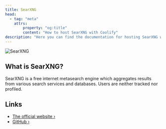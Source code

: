 ```yaml
---
title: SearXNG
head:
  - tag: "meta"
    attrs:
        property: "og:title"
        content: "How to host SearXNG with Coolify"
description: "Here you can find the documentation for hosting SearXNG with Coolify."
---
```



<Badge text="One-click setup." variant="note" size="large" />

![SearXNG](../../../assets/images/services/searxng.svg)

## What is SearXNG?

SearXNG is a free internet metasearch engine which aggregates results from various search services and databases. Users are neither tracked nor profiled.

## Links

- [The official website ›](https://docs.searxng.org/?utm_source=coolify.io)
- [GitHub ›](https://github.com/searxng/searxng?utm_source=coolify.io)
